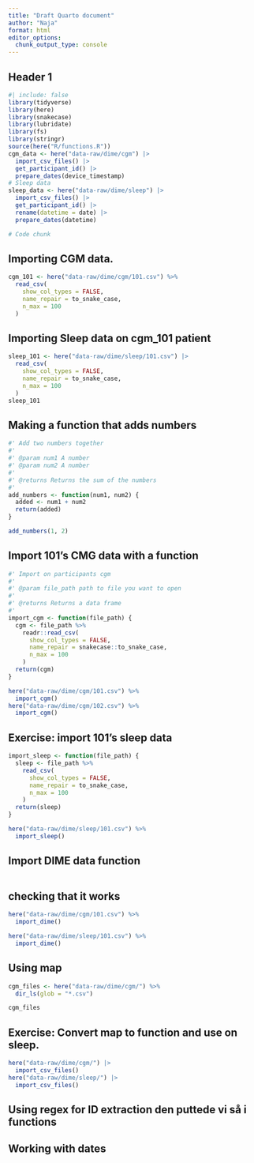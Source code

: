 ```yaml
---
title: "Draft Quarto document"
author: "Naja"
format: html
editor_options: 
  chunk_output_type: console
---
```


## Header 1

```r
#| include: false
library(tidyverse)
library(here)
library(snakecase)
library(lubridate)
library(fs)
library(stringr)
source(here("R/functions.R"))
cgm_data <- here("data-raw/dime/cgm") |> 
  import_csv_files() |> 
  get_participant_id() |>
  prepare_dates(device_timestamp)
# Sleep data
sleep_data <- here("data-raw/dime/sleep") |>
  import_csv_files() |>
  get_participant_id() |>
  rename(datetime = date) |>
  prepare_dates(datetime)
```

```r
# Code chunk
```

## Importing CGM data. 
```r
cgm_101 <- here("data-raw/dime/cgm/101.csv") %>%
  read_csv(
    show_col_types = FALSE,
    name_repair = to_snake_case,
    n_max = 100
  )
```

## Importing Sleep data on cgm_101 patient

```r
sleep_101 <- here("data-raw/dime/sleep/101.csv") |>
  read_csv(
    show_col_types = FALSE,
    name_repair = to_snake_case,
    n_max = 100
  )
sleep_101
```

## Making a function that adds numbers

```r
#' Add two numbers together
#'
#' @param num1 A number
#' @param num2 A number
#'
#' @returns Returns the sum of the numbers
#'
add_numbers <- function(num1, num2) {
  added <- num1 + num2
  return(added)
}

add_numbers(1, 2)
```


## Import 101's CMG data with a function

```r
#' Import on participants cgm
#'
#' @param file_path path to file you want to open
#'
#' @returns Returns a data frame
#'
import_cgm <- function(file_path) {
  cgm <- file_path %>%
    readr::read_csv(
      show_col_types = FALSE,
      name_repair = snakecase::to_snake_case,
      n_max = 100
    )
  return(cgm)
}

here("data-raw/dime/cgm/101.csv") %>%
  import_cgm()
here("data-raw/dime/cgm/102.csv") %>%
  import_cgm()
```

## Exercise: import 101's sleep data

```r
import_sleep <- function(file_path) {
  sleep <- file_path %>%
    read_csv(
      show_col_types = FALSE,
      name_repair = to_snake_case,
      n_max = 100
    )
  return(sleep)
}

here("data-raw/dime/sleep/101.csv") %>%
  import_sleep()
```

## Import DIME data function
```r
```
## checking that it works
```r
here("data-raw/dime/cgm/101.csv") %>%
  import_dime()

here("data-raw/dime/sleep/101.csv") %>%
  import_dime()
```


## Using map
```r
cgm_files <- here("data-raw/dime/cgm/") %>%
  dir_ls(glob = "*.csv")

cgm_files
```

## Exercise: Convert map to function and use on sleep.

```r
here("data-raw/dime/cgm/") |>
  import_csv_files()
here("data-raw/dime/sleep/") |>
  import_csv_files()
```

## Using regex for ID extraction den puttede vi så i functions

## Working with dates


```r
```

```r
```

